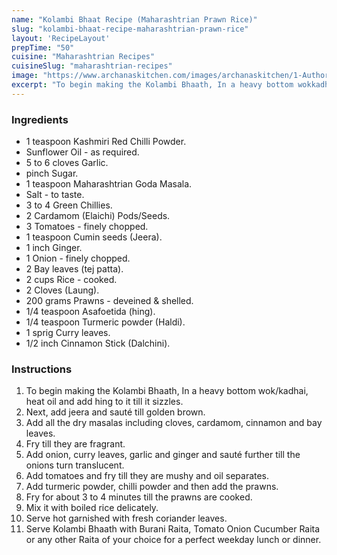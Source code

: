 ---
name: "Kolambi Bhaat Recipe (Maharashtrian Prawn Rice)"
slug: "kolambi-bhaat-recipe-maharashtrian-prawn-rice"
layout: 'RecipeLayout'
prepTime: "50"
cuisine: "Maharashtrian Recipes"
cuisineSlug: "maharashtrian-recipes"
image: "https://www.archanaskitchen.com/images/archanaskitchen/1-Author/Monika_Manchanda/Kolambi_Bhaath.jpg"
excerpt: "To begin making the Kolambi Bhaath, In a heavy bottom wokkadhai, heat oil and add hing to it till it sizzles"
---

### Ingredients

- 1 teaspoon Kashmiri Red Chilli Powder.
- Sunflower Oil - as required.
- 5 to 6 cloves Garlic.
- pinch Sugar.
- 1 teaspoon Maharashtrian Goda Masala.
- Salt - to taste.
- 3 to 4 Green Chillies.
- 2 Cardamom (Elaichi) Pods/Seeds.
- 3 Tomatoes - finely chopped.
- 1 teaspoon Cumin seeds (Jeera).
- 1 inch Ginger.
- 1 Onion - finely chopped.
- 2 Bay leaves (tej patta).
- 2 cups Rice - cooked.
- 2 Cloves (Laung).
- 200 grams Prawns - deveined & shelled.
- 1/4 teaspoon Asafoetida (hing).
- 1/4 teaspoon Turmeric powder (Haldi).
- 1 sprig Curry leaves.
- 1/2 inch Cinnamon Stick (Dalchini).

### Instructions

1. To begin making the Kolambi Bhaath, In a heavy bottom wok/kadhai, heat oil and add hing to it till it sizzles.
1. Next, add jeera and sauté till golden brown.
1. Add all the dry masalas including cloves, cardamom, cinnamon and bay leaves.
1. Fry till they are fragrant.
1. Add onion, curry leaves, garlic and ginger and sauté further till the onions turn translucent.
1. Add tomatoes and fry till they are mushy and oil separates.
1. Add turmeric powder, chilli powder and then add the prawns.
1. Fry for about 3 to 4 minutes till the prawns are cooked.
1. Mix it with boiled rice delicately.
1. Serve hot garnished with fresh coriander leaves.
1. Serve Kolambi Bhaath with Burani Raita, Tomato Onion Cucumber Raita or any other Raita of your choice for a perfect weekday lunch or dinner.

